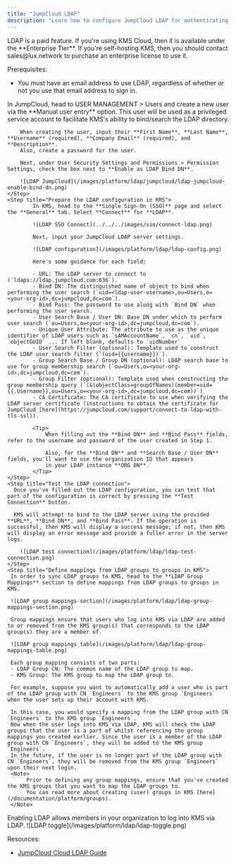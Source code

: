 ```yaml
---
title: "JumpCloud LDAP"
description: "Learn how to configure JumpCloud LDAP for authenticating into KMS."
---
```


<Info>
  LDAP is a paid feature. If you're using KMS Cloud, then it is available
  under the **Enterprise Tier**. If you're self-hosting KMS, then you
  should contact sales@lux.network to purchase an enterprise license to use
  it.
</Info>

Prerequisites:

- You must have an email address to use LDAP, regardless of whether or not you use that email address to sign in.

<Steps>
    <Step title="Prepare LDAP in JumpCloud">
        In JumpCloud, head to USER MANAGEMENT > Users and create a new user via the **Manual user entry** option. This user
        will be used as a privileged service account to facilitate KMS's ability to bind/search the LDAP directory.

        When creating the user, input their **First Name**, **Last Name**, **Username** (required), **Company Email** (required), and **Description**.
        Also, create a password for the user.

        Next, under User Security Settings and Permissions > Permission Settings, check the box next to **Enable as LDAP Bind DN**.

        ![LDAP JumpCloud](/images/platform/ldap/jumpcloud/ldap-jumpcloud-enable-bind-dn.png)
    </Step>
    <Step title="Prepare the LDAP configuration in KMS">
            In KMS, head to the **Single Sign-On (SSO)** page and select the **General** tab. Select **Connect** for **LDAP**.

            ![LDAP SSO Connect](../../../images/sso/connect-ldap.png)

            Next, input your JumpCloud LDAP server settings.

            ![LDAP configuration](/images/platform/ldap/ldap-config.png)

            Here's some guidance for each field:

            - URL: The LDAP server to connect to (`ldaps://ldap.jumpcloud.com:636`).
            - Bind DN: The distinguished name of object to bind when performing the user search (`uid=<ldap-user-username>,ou=Users,o=<your-org-id>,dc=jumpcloud,dc=com`).
            - Bind Pass: The password to use along with `Bind DN` when performing the user search.
            - User Search Base / User DN: Base DN under which to perform user search (`ou=Users,o=<your-org-id>,dc=jumpcloud,dc=com`).
            - Unique User Attribute: The attribute to use as the unique identifier of LDAP users such as `sAMAccountName`, `cn`, `uid`, `objectGUID` ... If left blank, defaults to `uidNumber`
            - User Search Filter (optional): Template used to construct the LDAP user search filter (`(uid={{username}})`).
            - Group Search Base / Group DN (optional): LDAP search base to use for group membership search (`ou=Users,o=<your-org-id>,dc=jumpcloud,dc=com`).
            - Group Filter (optional): Template used when constructing the group membership query (`(&(objectClass=groupOfNames)(member=uid={{.Username}},ou=Users,o=<your-org-id>,dc=jumpcloud,dc=com))`)
            - CA Certificate: The CA certificate to use when verifying the LDAP server certificate (instructions to obtain the certificate for JumpCloud [here](https://jumpcloud.com/support/connect-to-ldap-with-tls-ssl)).

            <Tip>
                When filling out the **Bind DN** and **Bind Pass** fields, refer to the username and password of the user created in Step 1.

                Also, for the **Bind DN** and **Search Base / User DN** fields, you'll want to use the organization ID that appears
                in your LDAP instance **ORG DN**.
            </Tip>
    </Step>
    <Step title="Test the LDAP connection">
      Once you've filled out the LDAP configuration, you can test that part of the configuration is correct by pressing the **Test Connection** button.

      KMS will attempt to bind to the LDAP server using the provided **URL**, **Bind DN**, and **Bind Pass**. If the operation is successful, then KMS will display a success message; if not, then KMS will display an error message and provide a fuller error in the server logs.

        ![LDAP test connection](/images/platform/ldap/ldap-test-connection.png)
    </Step>
    <Step title="Define mappings from LDAP groups to groups in KMS">
     In order to sync LDAP groups to KMS, head to the **LDAP Group Mappings** section to define mappings from LDAP groups to groups in KMS.

     ![LDAP group mappings section](/images/platform/ldap/ldap-group-mappings-section.png)

     Group mappings ensure that users who log into KMS via LDAP are added to or removed from the KMS group(s) that corresponds to the LDAP group(s) they are a member of.

     ![LDAP group mappings table](/images/platform/ldap/ldap-group-mappings-table.png)

     Each group mapping consists of two parts:
     - LDAP Group CN: The common name of the LDAP group to map.
     - KMS Group: The KMS group to map the LDAP group to.

     For example, suppose you want to automatically add a user who is part of the LDAP group with CN `Engineers` to the KMS group `Engineers` when the user sets up their account with KMS.

     In this case, you would specify a mapping from the LDAP group with CN `Engineers` to the KMS group `Engineers`.
     Now when the user logs into KMS via LDAP, KMS will check the LDAP groups that the user is a part of whilst referencing the group mappings you created earlier. Since the user is a member of the LDAP group with CN `Engineers`, they will be added to the KMS group `Engineers`.
     In the future, if the user is no longer part of the LDAP group with CN `Engineers`, they will be removed from the KMS group `Engineers` upon their next login.
     <Note>
          Prior to defining any group mappings, ensure that you've created the KMS groups that you want to map the LDAP groups to.
          You can read more about creating (user) groups in KMS [here](/documentation/platform/groups).
     </Note>

   </Step>
    <Step title="Enable LDAP in KMS">
            Enabling LDAP allows members in your organization to log into KMS via LDAP.
            ![LDAP toggle](/images/platform/ldap/ldap-toggle.png)
    </Step>

</Steps>

Resources:

- [JumpCloud Cloud LDAP Guide](https://jumpcloud.com/support/use-cloud-ldap)
